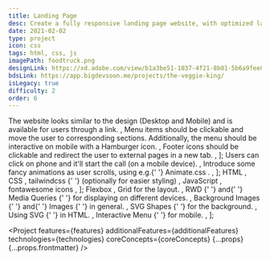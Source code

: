 ```yaml
---
title: Landing Page
desc: Create a fully responsive landing page website, with optimized layouts.
date: 2021-02-02
type: project
icon: css
tags: html, css, js
imagePath: foodtruck.png
designLink: https://xd.adobe.com/view/b1a3be51-1037-4f21-8b01-5b6a9fee0a92-e4f0/
bdsLink: https://app.bigdevsoon.me/projects/the-veggie-king/
isLegacy: true
difficulty: 2
order: 6
---
```




  <Text size="small">
    The website looks similar to the design (Desktop and Mobile) and is
    available for users through a link.
  </Text>,
  <Text size="small">
    Menu items should be clickable and move the user to corresponding sections.
    Additionally, the menu should be interactive on mobile with a Hamburger
    icon.
  </Text>,
  <Text size="small">
    Footer icons should be clickable and redirect the user to external pages in
    a new tab.
  </Text>,
];

  <Text size="small">
    Users can click on phone and it'll start the call (on a mobile device).
  </Text>,
  <Text size="small">
    Introduce some fancy animations as user scrolls, using e.g.{' '}
    <Link size="small" href="https://animate.style/">
      Animate.css
    </Link>
    .
  </Text>,
];

  <Text size="small">
    <Link size="small" href="https://www.w3schools.com/html/">
      HTML
    </Link>
  </Text>,
  <Text size="small">
    <Link size="small" href="https://www.w3schools.com/css/">
      CSS
    </Link>
  </Text>,
  <Text size="small">
    <Link size="small" href="https://tailwindcss.com/">
      tailwindcss
    </Link>{' '}
    (optionally for easier styling)
  </Text>,
  <Text size="small">
    <Link size="small" href="https://javascript.info/">
      JavaScript
    </Link>
  </Text>,
  <Text size="small">
    <Link size="small" href="https://fontawesome.com/">
      fontawesome icons
    </Link>
  </Text>,
];

  <Text size="small">
    <Link
      size="small"
      href="https://css-tricks.com/snippets/css/a-guide-to-flexbox/"
    >
      Flexbox
    </Link>
    , <Link
      size="small"
      href="https://css-tricks.com/snippets/css/complete-guide-grid/"
    >
      Grid
    </Link> for the layout.
  </Text>,
  <Text size="small">
    <Link
      size="small"
      href="https://www.w3schools.com/html/html_responsive.asp"
    >
      RWD
    </Link>{' '}
    and{' '}
    <Link
      size="small"
      href="https://www.w3schools.com/css/css_rwd_mediaqueries.asp"
    >
      Media Queries
    </Link>{' '}
    for displaying on different devices.
  </Text>,
  <Text size="small">
    <Link
      size="small"
      href="https://www.w3schools.com/html/html_images_background.asp"
    >
      Background Images
    </Link>{' '}
    and{' '}
    <Link size="small" href="https://www.w3schools.com/css/css3_images.asp">
      Images
    </Link>{' '}
    in general.
  </Text>,
  <Text size="small">
    <Link size="small" href="https://www.w3schools.com/html/html5_svg.asp">
      SVG Shapes
    </Link>{' '}
    for the background.
  </Text>,
  <Text size="small">
    <Link size="small" href="https://css-tricks.com/using-svg/">
      Using SVG
    </Link>{' '}
    in HTML.
  </Text>,
  <Text size="small">
    <Link
      size="small"
      href="https://www.w3schools.com/howto/howto_js_topnav_responsive.asp"
    >
      Interactive Menu
    </Link>{' '}
    for mobile.
  </Text>,
];

<Project
  features={features}
  additionalFeatures={additionalFeatures}
  technologies={technologies}
  coreConcepts={coreConcepts}
  {...props}
  {...props.frontmatter}
/>
